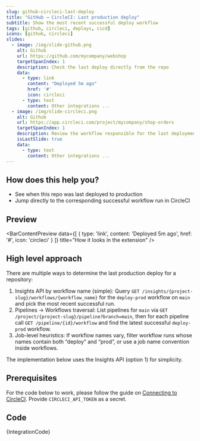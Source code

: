 ```yaml
---
slug: github-circleci-last-deploy
title: "GitHub → CircleCI: Last production deploy"
subtitle: Show the most recent successful deploy workflow
tags: [github, circleci, deploys, cicd]
icons: [github, circleci]
slides:
  - image: /img/slide-github.png
    alt: Github
    url: https://github.com/mycompany/webshop
    targetSpanIndex: 1
    description: Check the last deploy directly from the repo
    data:
      - type: link
        content: "Deployed 5m ago"
        href: '#'
        icon: circleci
      - type: text
        content: Other integrations ...
  - image: /img/slide-circleci.png
    alt: Github
    url: https://app.circleci.com/project/mycompany/shop-orders
    targetSpanIndex: 1
    description: Review the workflow responsible for the last deployment
    isLastSlide: true
    data:
      - type: text
        content: Other integrations ...
---
```



<Slideshow slides={frontMatter.slides} />

## How does this help you?

* See when this repo was last deployed to production
* Jump directly to the corresponding successful workflow run in CircleCI

## Preview

<BarContentPreview data={[
    {
      type: 'link',
      content: 'Deployed 5m ago',
      href: '#',
      icon: 'circleci'
    }
  ]} title="How it looks in the extension" />

## High level approach
There are multiple ways to determine the last production deploy for a repository:

1. Insights API by workflow name (simple): Query `GET /insights/{project-slug}/workflows/{workflow_name}` for the `deploy-prod` workflow on `main` and pick the most recent successful run.
2. Pipelines → Workflows traversal: List pipelines for `main` via `GET /project/{project-slug}/pipeline?branch=main`, then for each pipeline call `GET /pipeline/{id}/workflow` and find the latest successful `deploy-prod` workflow.
3. Job-level heuristics: If workflow names vary, filter workflow runs whose names contain both “deploy” and “prod”, or use a job name convention inside workflows.

The implementation below uses the Insights API (option 1) for simplicity.

## Prerequisites
For the code below to work, please follow the guide on [Connecting to CircleCI](/docs/recipes/connecting-to-circleci). Provide `CIRCLECI_API_TOKEN` as a secret.

## Code
<CodeBlock language="javascript" title="github.circleci.last-deploy.integration.example.js">
{IntegrationCode}
</CodeBlock>
